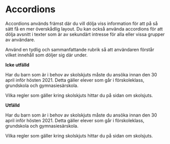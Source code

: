 
<Meta title="Design System/komponenter/Accordions/Översikt" />

# Accordions

Accordions används främst där du vill dölja viss information för att på så sätt få en mer överskådlig layout. Du kan också använda accordions för att dölja avsnitt i texter som är av sekundärt intresse för alla eller vissa grupper av användare.

Använd en tydlig och sammanfattande rubrik så att användaren förstår vilket innehåll som döljer sig där under. 

**Icke utfälld**

<Accordion accordionTitle="Sök skolskjuts innan den 30 april">
    <p>Har du barn som är i behov av skolskjuts måste du ansöka innan den 30 april inför hösten 2021. Detta gäller elever som går i förskoleklass, grundskola och gymnasiesärskola.</p>
    <p>Vilka regler som gäller kring skolskjuts hittar du på sidan om skolsjuts.</p>
</Accordion>


**Utfälld**

<Accordion accordionTitle="Sök skolskjuts innan den 30 april" initalOpen={true}>
    <p>Har du barn som är i behov av skolskjuts måste du ansöka innan den 30 april inför hösten 2021. Detta gäller elever som går i förskoleklass, grundskola och gymnasiesärskola.</p>
    <p>Vilka regler som gäller kring skolskjuts hittar du på sidan om skolsjuts.</p>
</Accordion>
